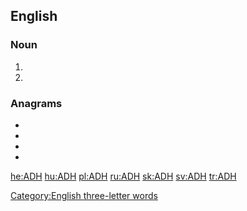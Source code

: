 ==English==

===Noun===
{{en-noun}}

# {{initialism of|[[antidiuretic]] [[hormone]]|lang=en}}
# {{initialism of|[[alcohol]] [[dehydrogenase]]|lang=en}}

===Anagrams===
* {{l|en|AHD}}
* {{l|en|dah}}
* {{l|en|DHA}}
* {{l|en|had}}

[[Category:English three-letter words]]

[[he:ADH]]
[[hu:ADH]]
[[pl:ADH]]
[[ru:ADH]]
[[sk:ADH]]
[[sv:ADH]]
[[tr:ADH]]